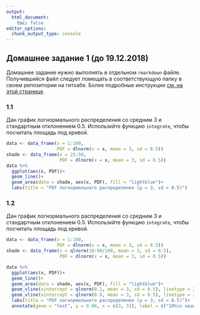 ```yaml
---
output:
  html_document:
    toc: false
editor_options: 
  chunk_output_type: console
---
```


## Домашнее задание 1 (до 19.12.2018)
Домашнее задание нужно выполнять в отдельном `rmarkdown` файле. Получившийся файл следует помещать в соответствующую папку в своем репозитории на гитхабе. Более подробные инструкции [см. на этой странице](https://agricolamz.github.io/2018_data_analysis_for_linguists/index.html).

### 1.1
Дан график логнормального распределения со средним 3 и стандартным отклонением 0.5. Использкйте функцию `integrate`, чтобы посчитать площадь под кривой.

```r
data <- data_frame(x = 1:100,
                   PDF = dlnorm(x = x, mean = 3, sd = 0.5))
shade <- data_frame(x = 25:50,
                    PDF = dlnorm(x = x, mean = 3, sd = 0.5))
data %>% 
  ggplot(aes(x, PDF))+
  geom_line()+
  geom_area(data = shade, aes(x, PDF), fill = "lightblue")+
  labs(title = "PDF логнормального распределения (μ = 3, sd = 0.5)")
```

### 1.2
Дан график логнормального распределения со средним 3 и стандартным отклонением 0.5. Использкйте функцию `integrate`, чтобы посчитать площадь под кривой.

```r
data <- data_frame(x = 1:100,
                   PDF = dlnorm(x = x, mean = 3, sd = 0.5))
shade <- data_frame(x = qlnorm(10:90/100, mean = 3, sd = 0.5),
                    PDF = dlnorm(x = x, mean = 3, sd = 0.5))

data %>% 
  ggplot(aes(x, PDF))+
  geom_line()+
  geom_area(data = shade, aes(x, PDF), fill = "lightblue")+
  geom_vline(xintercept = qlnorm(0.1, mean = 3, sd = 0.5), linetype = 2)+
  geom_vline(xintercept = qlnorm(0.9, mean = 3, sd = 0.5), linetype = 2)+
  labs(title = "PDF логнормального распределения (μ = 3, sd = 0.5)")+
  annotate(geom = "text", y = 0.04, x = c(3, 31), label = c("10%\n квантиль", "90%\n квантиль"), color = "red")
```
